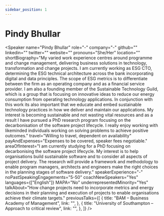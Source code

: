 ```yaml
---
sidebar_position: 1
---
```



# Pindy Bhullar

<Speaker
  name="Pindy Bhullar"
  role="-"
  company="-"
  github=""
  linkedin=""
  twitter=""
  website=""
  pronouns="She/Her"
  location=""
  shortBiography="My varied work experience centres around programme and change management, delivering business solutions in technology, transformation and change projects. I am currently working as ESG CTO, determining the ESG technical architecture across the bank incorporating digital and data principles. The scope of ESG metrics is to differentiate between the firm as an operating company and as a financial service provider. I am also a founding member of the Sustainable Technology Guild, which is a group that is focusing on innovative ideas to reduce our energy consumption from operating technology applications. In conjunction with this work its also important that we educate and embed sustainable technology practices in how we deliver and maintain our applications. My interest is becoming sustainable and not wasting vital resources and as a result I have pursued a PhD research program focusing on the decarbonisation of the software project lifecycle. I really enjoy working with likeminded individuals working on solving problems to achieve positive outcomes."
  travel="Willing to travel, dependent on availability"
  payAndExpenses="Expenses to be covered, speaker fees negotiable."
  areaOfInterest="I am currently studying for a PhD focusing on decarbonising the software project lifecycle. My interest is to help organisations build sustainable software and to consider all aspects of project delivery. The research will provide a framework and methodology to enable program managers, architects and engineers make the right choices in the planning stages of software delivery."
  speakerExperience="-"
  noPastSpeakingEngagements="5-50"
  coachNewSpeakers="Yes"
  languages={["English"]}
  MAPA="No"
  underrepresentedMinority="Yes"
  talkAbout="How change projects need to incorporate metrics and energy decisions in their planning and execution of projects to enable organisations achieve their climate targets."
  previousTalks={[
    {
      title: "BAM – Business Academy of Management",
      link: "",
    },
    {
      title: "University of Southampton – Approach to critical review",
      link: "",
    },
  ]}
/>
